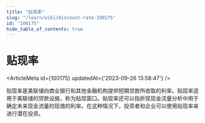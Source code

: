 ```yaml
---
title: "贴现率"
slug: "/learn/wiki/discount-rate-100175"
id: "100175"
hide_table_of_contents: true
---
```



# 贴现率

<ArticleMeta id={100175} updatedAt={'2023-09-26 13:58:47'} />
<div className='border-solid border-b border-t-0 my-4 border-[var(--ifm-color-gray-300)]' />

贴现率是美联储向商业银行和其他金融机构提供短期贷款所收取的利率。贴现率适用于美联储的贷款设施，称为贴现窗口。贴现率还可以指折现现金流量分析中用于确定未来现金流量的现值的利率。在这种情况下，投资者和企业可以使用贴现率来进行潜在投资。
